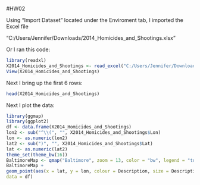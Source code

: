 #HW02

Using "Import Dataset" located under the Enviroment tab, I imported the Excel file 

  "C:/Users/Jennifer/Downloads/2014_Homicides_and_Shootings.xlsx"
  
Or I ran this code:

```r
library(readxl)
X2014_Homicides_and_Shootings <- read_excel("C:/Users/Jennifer/Downloads/2014_Homicides_and_Shootings.xlsx")
View(X2014_Homicides_and_Shootings)
```

Next I bring up the first 6 rows:

```r
head(X2014_Homicides_and_Shootings)
```

Next I plot the data:

```r
library(ggmap)
library(ggplot2)
df <- data.frame(X2014_Homicides_and_Shootings)
lon2 <- sub("^\\(", "", X2014_Homicides_and_Shootings$Lon)
lon <- as.numeric(lon2)
lat2 <- sub(")", "", X2014_Homicides_and_Shootings$Lat)
lat <- as.numeric(lat2)
theme_set(theme_bw(16))
BaltimoreMap <- qmap("Baltimore", zoom = 13, color = "bw", legend = "topleft")
BaltimoreMap +
geom_point(aes(x = lat, y = lon, colour = Description, size = Description),
data = df)

```
